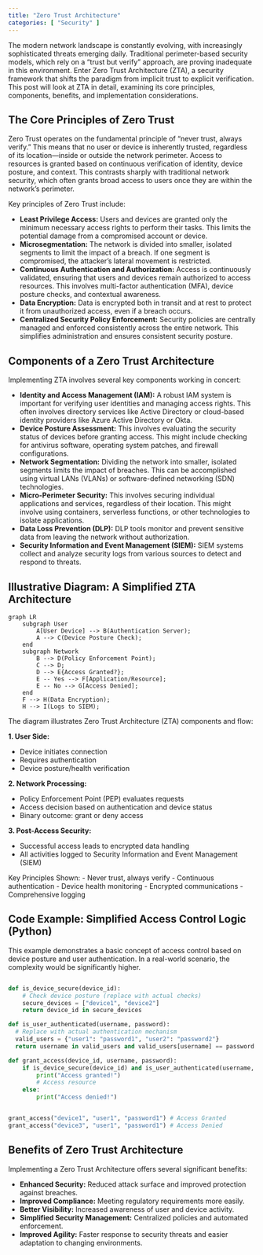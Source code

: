 ```yaml
---
title: "Zero Trust Architecture"
categories: [ "Security" ]
---
```


The modern network landscape is constantly evolving, with increasingly sophisticated threats emerging daily. Traditional perimeter-based security models, which rely on a "trust but verify" approach, are proving inadequate in this environment. Enter Zero Trust Architecture (ZTA), a security framework that shifts the paradigm from implicit trust to explicit verification. This post will look at ZTA in detail, examining its core principles, components, benefits, and implementation considerations.

## The Core Principles of Zero Trust

Zero Trust operates on the fundamental principle of "never trust, always verify." This means that no user or device is inherently trusted, regardless of its location—inside or outside the network perimeter. Access to resources is granted based on continuous verification of identity, device posture, and context. This contrasts sharply with traditional network security, which often grants broad access to users once they are within the network's perimeter.

Key principles of Zero Trust include:

-   **Least Privilege Access:** Users and devices are granted only the minimum necessary access rights to perform their tasks. This limits the potential damage from a compromised account or device.
-   **Microsegmentation:** The network is divided into smaller, isolated segments to limit the impact of a breach. If one segment is compromised, the attacker's lateral movement is restricted.
-   **Continuous Authentication and Authorization:** Access is continuously validated, ensuring that users and devices remain authorized to access resources. This involves multi-factor authentication (MFA), device posture checks, and contextual awareness.
-   **Data Encryption:** Data is encrypted both in transit and at rest to protect it from unauthorized access, even if a breach occurs.
-   **Centralized Security Policy Enforcement:** Security policies are centrally managed and enforced consistently across the entire network. This simplifies administration and ensures consistent security posture.

## Components of a Zero Trust Architecture

Implementing ZTA involves several key components working in concert:

-   **Identity and Access Management (IAM):** A robust IAM system is important for verifying user identities and managing access rights. This often involves directory services like Active Directory or cloud-based identity providers like Azure Active Directory or Okta.
-   **Device Posture Assessment:** This involves evaluating the security status of devices before granting access. This might include checking for antivirus software, operating system patches, and firewall configurations.
-   **Network Segmentation:** Dividing the network into smaller, isolated segments limits the impact of breaches. This can be accomplished using virtual LANs (VLANs) or software-defined networking (SDN) technologies.
-   **Micro-Perimeter Security:** This involves securing individual applications and services, regardless of their location. This might involve using containers, serverless functions, or other technologies to isolate applications.
-   **Data Loss Prevention (DLP):** DLP tools monitor and prevent sensitive data from leaving the network without authorization.
-   **Security Information and Event Management (SIEM):** SIEM systems collect and analyze security logs from various sources to detect and respond to threats.

## Illustrative Diagram: A Simplified ZTA Architecture

```mermaid
graph LR
    subgraph User
        A[User Device] --> B(Authentication Server);
        A --> C(Device Posture Check);
    end
    subgraph Network
        B --> D(Policy Enforcement Point);
        C --> D;
        D --> E{Access Granted?};
        E -- Yes --> F[Application/Resource];
        E -- No --> G[Access Denied];
    end
    F --> H(Data Encryption);
    H --> I(Logs to SIEM);
```

The diagram illustrates Zero Trust Architecture (ZTA) components and flow:

**1. User Side:**

- Device initiates connection
- Requires authentication 
- Device posture/health verification

**2. Network Processing:**

- Policy Enforcement Point (PEP) evaluates requests
- Access decision based on authentication and device status
- Binary outcome: grant or deny access

**3. Post-Access Security:**

- Successful access leads to encrypted data handling
- All activities logged to Security Information and Event Management (SIEM)

Key Principles Shown:
- Never trust, always verify
- Continuous authentication
- Device health monitoring
- Encrypted communications
- Comprehensive logging

## Code Example: Simplified Access Control Logic (Python)

This example demonstrates a basic concept of access control based on device posture and user authentication. In a real-world scenario, the complexity would be significantly higher.

``` python

def is_device_secure(device_id):
    # Check device posture (replace with actual checks)
    secure_devices = ["device1", "device2"]
    return device_id in secure_devices

def is_user_authenticated(username, password):
  # Replace with actual authentication mechanism
  valid_users = {"user1": "password1", "user2": "password2"}
  return username in valid_users and valid_users[username] == password

def grant_access(device_id, username, password):
    if is_device_secure(device_id) and is_user_authenticated(username, password):
        print("Access granted!")
        # Access resource
    else:
        print("Access denied!")


grant_access("device1", "user1", "password1") # Access Granted
grant_access("device3", "user1", "password1") # Access Denied
```

## Benefits of Zero Trust Architecture

Implementing a Zero Trust Architecture offers several significant benefits:

-   **Enhanced Security:** Reduced attack surface and improved protection against breaches.
-   **Improved Compliance:** Meeting regulatory requirements more easily.
-   **Better Visibility:** Increased awareness of user and device activity.
-   **Simplified Security Management:** Centralized policies and automated enforcement.
-   **Improved Agility:** Faster response to security threats and easier adaptation to changing environments.